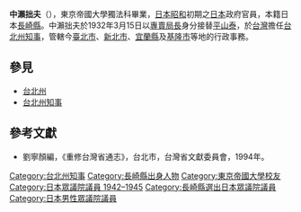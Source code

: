 '''中瀨拙夫'''（{{bd|1884年|6月10日|1969年|3月19日}}），東京帝國大學獨法科畢業，[[日本|日本]][[昭和|昭和]]初期之[[日本|日本]]政府官員，本籍日本[[長崎縣|長崎縣]]。中瀨拙夫於1932年3月15日以[[專賣局|專賣局長]]身分接替[[平山泰|平山泰]]，於[[台灣|台灣]]擔任[[台北州知事|台北州知事]]，管轄今[[臺北市|臺北市]]、[[新北市|新北市]]、[[宜蘭縣|宜蘭縣]]及[[基隆市|基隆市]]等地的行政事務。

==參見==
*[[台北州|台北州]]
*[[台北州知事|台北州知事]]

==參考文獻==
{{refbegin}}
*劉寧顏編，《重修台灣省通志》，台北市，台灣省文獻委員會，1994年。
{{refend}}

{{start box}}
{{s-before|[[平山泰|平山泰]]}}
{{s-title|[[台北州知事|台北州知事]] |1932年3月15日－1933年8月4日}}
{{s-after|[[野口敏治|野口敏治]]}}
{{end box}}

{{Governors of Taihoku Prefecture}}
{{DEFAULTSORT:Nakase Setsuo}}
[[Category:台北州知事|Category:台北州知事]]
[[Category:長崎縣出身人物|Category:長崎縣出身人物]]
[[Category:東京帝國大學校友|Category:東京帝國大學校友]]
[[Category:日本眾議院議員_1942–1945|Category:日本眾議院議員 1942–1945]]
[[Category:長崎縣選出日本眾議院議員|Category:長崎縣選出日本眾議院議員]]
[[Category:日本男性眾議院議員|Category:日本男性眾議院議員]]